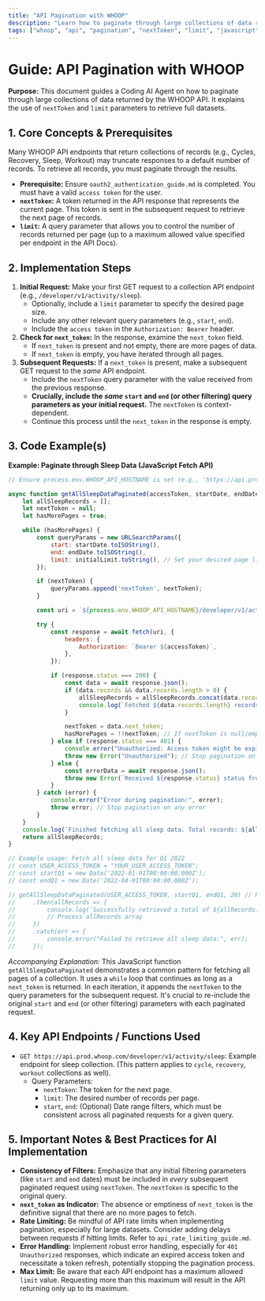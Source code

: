 ```yaml
---
title: "API Pagination with WHOOP"
description: "Learn how to paginate through large collections of data returned by the WHOOP API using nextToken and limit parameters to retrieve complete datasets."
tags: ["whoop", "api", "pagination", "nextToken", "limit", "javascript", "data-retrieval", "collection"]
---
```


# Guide: API Pagination with WHOOP

**Purpose:** This document guides a Coding AI Agent on how to paginate through large collections of data returned by the WHOOP API. It explains the use of `nextToken` and `limit` parameters to retrieve full datasets.

## 1. Core Concepts & Prerequisites

Many WHOOP API endpoints that return collections of records (e.g., Cycles, Recovery, Sleep, Workout) may truncate responses to a default number of records. To retrieve all records, you must paginate through the results.

*   **Prerequisite:** Ensure `oauth2_authentication_guide.md` is completed. You must have a valid `access token` for the user.
*   **`nextToken`:** A token returned in the API response that represents the current page. This token is sent in the subsequent request to retrieve the next page of records.
*   **`limit`:** A query parameter that allows you to control the number of records returned per page (up to a maximum allowed value specified per endpoint in the API Docs).

## 2. Implementation Steps

1.  **Initial Request:** Make your first GET request to a collection API endpoint (e.g., `/developer/v1/activity/sleep`).
    *   Optionally, include a `limit` parameter to specify the desired page size.
    *   Include any other relevant query parameters (e.g., `start`, `end`).
    *   Include the `access token` in the `Authorization: Bearer` header.
2.  **Check for `next_token`:** In the response, examine the `next_token` field.
    *   If `next_token` is present and not empty, there are more pages of data.
    *   If `next_token` is empty, you have iterated through all pages.
3.  **Subsequent Requests:** If a `next_token` is present, make a subsequent GET request to the *same* API endpoint.
    *   Include the `nextToken` query parameter with the value received from the previous response.
    *   **Crucially, include the *same* `start` and `end` (or other filtering) query parameters as your initial request.** The `nextToken` is context-dependent.
    *   Continue this process until the `next_token` in the response is empty.

## 3. Code Example(s)

**Example: Paginate through Sleep Data (JavaScript Fetch API)**
```javascript
// Ensure process.env.WHOOP_API_HOSTNAME is set (e.g., 'https://api.prod.whoop.com')

async function getAllSleepDataPaginated(accessToken, startDate, endDate, initialLimit = 50) {
    let allSleepRecords = [];
    let nextToken = null;
    let hasMorePages = true;

    while (hasMorePages) {
        const queryParams = new URLSearchParams({
            start: startDate.toISOString(),
            end: endDate.toISOString(),
            limit: initialLimit.toString(), // Set your desired page limit
        });

        if (nextToken) {
            queryParams.append('nextToken', nextToken);
        }

        const uri = `${process.env.WHOOP_API_HOSTNAME}/developer/v1/activity/sleep?${queryParams.toString()}`;

        try {
            const response = await fetch(uri, {
                headers: {
                    Authorization: `Bearer ${accessToken}`,
                },
            });

            if (response.status === 200) {
                const data = await response.json();
                if (data.records && data.records.length > 0) {
                    allSleepRecords = allSleepRecords.concat(data.records);
                    console.log(`Fetched ${data.records.length} records. Total so far: ${allSleepRecords.length}`);
                }

                nextToken = data.next_token;
                hasMorePages = !!nextToken; // If nextToken is null/empty, hasMorePages becomes false
            } else if (response.status === 401) {
                console.error("Unauthorized: Access token might be expired or invalid. Trigger refresh.");
                throw new Error("Unauthorized"); // Stop pagination on auth error
            } else {
                const errorData = await response.json();
                throw new Error(`Received ${response.status} status from Whoop: ${JSON.stringify(errorData)}`);
            }
        } catch (error) {
            console.error("Error during pagination:", error);
            throw error; // Stop pagination on any error
        }
    }
    console.log(`Finished fetching all sleep data. Total records: ${allSleepRecords.length}`);
    return allSleepRecords;
}

// Example usage: Fetch all sleep data for Q1 2022
// const USER_ACCESS_TOKEN = "YOUR_USER_ACCESS_TOKEN";
// const startQ1 = new Date('2022-01-01T00:00:00.000Z');
// const endQ1 = new Date('2022-04-01T00:00:00.000Z');

// getAllSleepDataPaginated(USER_ACCESS_TOKEN, startQ1, endQ1, 20) // Request 20 records per page
//     .then(allRecords => {
//         console.log(`Successfully retrieved a total of ${allRecords.length} sleep records.`);
//         // Process allRecords array
//     })
//     .catch(err => {
//         console.error("Failed to retrieve all sleep data:", err);
//     });
```
*Accompanying Explanation:* This JavaScript function `getAllSleepDataPaginated` demonstrates a common pattern for fetching all pages of a collection. It uses a `while` loop that continues as long as a `next_token` is returned. In each iteration, it appends the `nextToken` to the query parameters for the subsequent request. It's crucial to re-include the original `start` and `end` (or other filtering) parameters with each paginated request.

## 4. Key API Endpoints / Functions Used

*   `GET https://api.prod.whoop.com/developer/v1/activity/sleep`: Example endpoint for sleep collection. (This pattern applies to `cycle`, `recovery`, `workout` collections as well).
    *   Query Parameters:
        *   `nextToken`: The token for the next page.
        *   `limit`: The desired number of records per page.
        *   `start`, `end`: (Optional) Date range filters, which must be consistent across all paginated requests for a given query.

## 5. Important Notes & Best Practices for AI Implementation

*   **Consistency of Filters:** Emphasize that any initial filtering parameters (like `start` and `end` dates) must be included in *every* subsequent paginated request using `nextToken`. The `nextToken` is specific to the original query.
*   **`next_token` as Indicator:** The absence or emptiness of `next_token` is the definitive signal that there are no more pages to fetch.
*   **Rate Limiting:** Be mindful of API rate limits when implementing pagination, especially for large datasets. Consider adding delays between requests if hitting limits. Refer to `api_rate_limiting_guide.md`.
*   **Error Handling:** Implement robust error handling, especially for `401 Unauthorized` responses, which indicate an expired access token and necessitate a token refresh, potentially stopping the pagination process.
*   **Max Limit:** Be aware that each API endpoint has a maximum allowed `limit` value. Requesting more than this maximum will result in the API returning only up to its maximum.